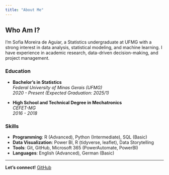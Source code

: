 ```yaml
---
title: "About Me"
---
```


## Who Am I?

I'm Sofia Moreira de Aguiar, a Statistics undergraduate at UFMG with a strong interest in data analysis, statistical modeling, and machine learning. I have experience in academic research, data-driven decision-making, and project management.

### Education
- **Bachelor's in Statistics**  
  _Federal University of Minas Gerais (UFMG)_  
  _2020 - Present (Expected Graduation: 2025/1)_

- **High School and Technical Degree in Mechatronics**  
  _CEFET-MG_  
  _2016 - 2018_

### Skills
- **Programming**: R (Advanced), Python (Intermediate), SQL (Basic)
- **Data Visualization**: Power BI, R (tidyverse, leaflet), Data Storytelling
- **Tools**: Git, GitHub, Microsoft 365 (PowerAutomate, PowerBI)
- **Languages**: English (Advanced), German (Basic)

---

**Let's connect!** [GitHub](https://github.com/SofAguiar) 